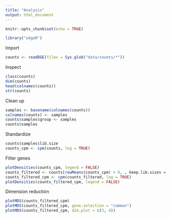 ```yaml
---
title: "Analysis"
output: html_document
---
```


```r
knitr::opts_chunk$set(echo = TRUE)
```

```r
library("edgeR")
```

Import

```r
counts <- readDGE(files = Sys.glob("data/counts/*"))
```

Inspect

```r
class(counts)
dim(counts)
head(colnames(counts))
str(counts)
```

Clean up

```r
samples <- basename(colnames(counts))
colnames(counts) <- samples
counts$samples$group <- samples
counts$samples
```

Standardize

```r
counts$samples$lib.size
counts_cpm <- cpm(counts, log = TRUE)
```

Filter genes

```r
plotDensities(counts_cpm, legend = FALSE)
counts_filtered <- counts[rowMeans(counts_cpm) > 0, , keep.lib.sizes = FALSE]
counts_filtered_cpm <- cpm(counts_filtered, log = TRUE)
plotDensities(counts_filtered_cpm, legend = FALSE)
```

Dimension reduction

```r
plotMDS(counts_filtered_cpm)
plotMDS(counts_filtered_cpm, gene.selection = "common")
plotMDS(counts_filtered_cpm, dim.plot = c(3, 4))
```
